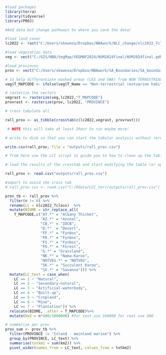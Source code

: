 ```r

#load packages  
library(terra) 
library(tidyverse)
library(PROJ)

#Add data but change pathways to where you save the data!

#load land cover
lc2022 <- rast("C:/Users/skownoa/Dropbox/NBAwork/NLC_change/nlc2022_7class.tif")

#load vegetation data 
veg <- vect("C:/GIS/NBA/VegMap/VEGMAP2024/NVM2024final/NVM2024final.gdb", "NVM2024Final_IEM5_12_07012025")

#load provinces
prov <- vect("C:/Users/skownoa/Dropbox/NBAwork/SA_Boundaries/SA_boundaries_NBA2025.gdb", "SA_provinces")

# to help differentiate masked areas (LES and SWA) from NON TERRESTRIAL areas add "NOTVEG" to T_MAPCODE where T_NAME = "Non-Terrestrial*"
veg$T_MAPCODE <- ifelse(veg$T_Name == "Non-terrestrial (estuarine habitat)" | veg$T_Name == "Non-terrestrial (Aquatic)", "NOTVEG", veg$T_MAPCODE) 

# rasterize the vectors
vegrast <- rasterize(veg,lc2022,"T_MAPCODE") 
provrast <- rasterize(prov, lc2022, "PROVINCE")

# cross tabulate all 

rall_prov <- as_tibble(crosstab(c(lc2022,vegrast, provrast))) 

 # NOTE this will take at least 2hour to run maybe more!

# write to disk so that you can start the tabular analysis without rerunning the crosstab later

write.csv(rall_prov, file = "outputs/rall_prov.csv") 

# from here use the LCC script to guide you to how to clean up the table and then summarise it as required. Use the other scripts to help see what to add in text explanations

# load the results of the crosstab and start modifying the table (or open in excel and use pivots)

rall_prov <- read.csv("outputs/rall_prov.csv") 

```

```r
#import to avoid the cross tab 
# rall_prov.csv <- read.csv("C:/Rdata/LCC_terr/outputs/rall_prov.csv")

prov_tb <- rall_prov %>%  
  filter(n != 0) %>%
  rename(LC = nlc2022_7class)  %>%
  mutate(BIOME = str_replace_all(
    T_MAPCODE,c("AT.*" = "Albany Thicket",
                "AZ.*" = "Azonal",
                "CB.*" = "IOCB", 
                "D.*"  = "Desert",
                "FF.*" = "Fynbos", 
                "FR.*" = "Fynbos",
                "FS.*" = "Fynbos",
                "FO.*" = "Forest", 
                "G.*" = "Grassland",
                "NK.*" = "Nama-Karoo", 
                "NOTVEG.*" = "NOTVEG",
                "SK.*" = "Succulent Karoo",
                "SV.*" = "Savanna"))) %>%
  mutate(LC_text = case_when(
    LC == 1 ~ "Natural", 
    LC == 2 ~ "Secondary-natural", 
    LC == 3 ~ "Artificial-waterbody", 
    LC == 4 ~ "Built-up", 
    LC == 5 ~ "Cropland", 
    LC == 6 ~ "Mine",
    LC == 7 ~ "Plantation")) %>%
  relocate(BIOME, .after = T_MAPCODE)%>%
  mutate(km2 = n*400/1000000) #for test use 160000 for real use 400

```

```r
# summarise per prov
prov_sum <- prov_tb %>%
  filter(PROVINCE != "Island - mainland marine") %>%
  group_by(PROVINCE, LC_text) %>%
  summarise(totkm2 = sum(km2)) %>%
  pivot_wider(names_from = LC_text, values_from = totkm2)
```
